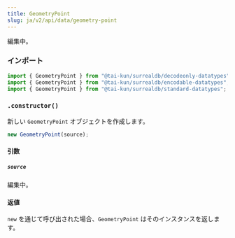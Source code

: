 ```yaml
---
title: GeometryPoint
slug: ja/v2/api/data/geometry-point
---
```



編集中。

### インポート

```ts
import { GeometryPoint } from "@tai-kun/surrealdb/decodeonly-datatypes";
import { GeometryPoint } from "@tai-kun/surrealdb/encodable-datatypes";
import { GeometryPoint } from "@tai-kun/surrealdb/standard-datatypes";
```

### `.constructor()`

新しい `GeometryPoint` オブジェクトを作成します。

```ts
new GeometryPoint(source);
```

#### 引数

##### `source`

編集中。

#### 返値

`new` を通じて呼び出された場合、`GeometryPoint` はそのインスタンスを返します。
